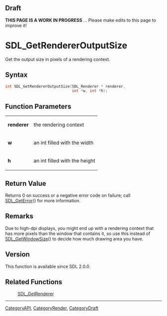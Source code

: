 
== Draft ==


'''THIS PAGE IS A WORK IN PROGRESS''' ... Please make edits to this page to improve it!



<!-- #*^*^*^*^*See https://wiki.libsdl.org/SGFunctions for details on editing this page*^*^*^*^* -->


= SDL_GetRendererOutputSize =

Get the output size in pixels of a rendering context.

== Syntax ==

<syntaxhighlight lang='c'>
int SDL_GetRendererOutputSize(SDL_Renderer * renderer,
                              int *w, int *h);
</syntaxhighlight>

== Function Parameters ==

{|
|'''renderer'''
|the rendering context
|-
|'''w'''
|an int filled with the width
|-
|'''h'''
|an int filled with the height
|}

== Return Value ==

Returns 0 on success or a negative error code on failure; call
[[SDL_GetError]]() for more information.



== Remarks ==

Due to high-dpi displays, you might end up with a rendering context that
has more pixels than the window that contains it, so use this instead of
[[SDL_GetWindowSize]]() to decide how much drawing area you have.

== Version ==

This function is available since SDL 2.0.0.



== Related Functions ==

:[[SDL_GetRenderer]]

----
[[CategoryAPI]], [[CategoryRender]], [[CategoryDraft]]
<!-- #See the Style Guide for instructions on editing the footer. -->


